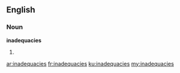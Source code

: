 ==English==
===Noun===
'''inadequacies'''
# {{plural of|inadequacy}}

[[ar:inadequacies]]
[[fr:inadequacies]]
[[ku:inadequacies]]
[[my:inadequacies]]